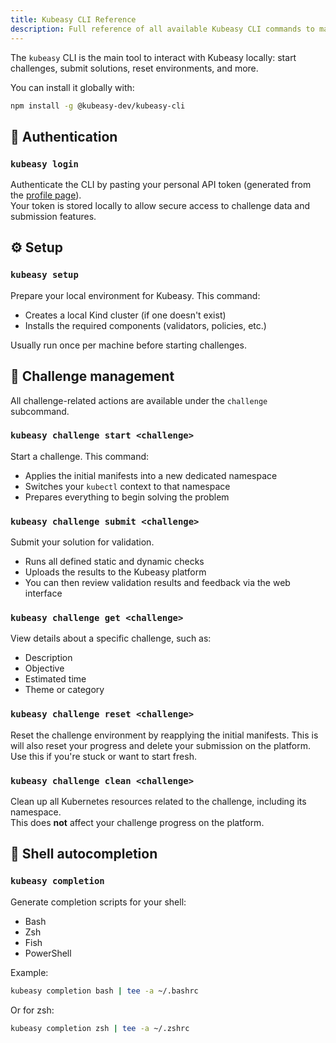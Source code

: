 ```yaml
---
title: Kubeasy CLI Reference
description: Full reference of all available Kubeasy CLI commands to manage your challenges, cluster, and configuration.
---
```


The `kubeasy` CLI is the main tool to interact with Kubeasy locally: start challenges, submit solutions, reset environments, and more.

You can install it globally with:

```bash
npm install -g @kubeasy-dev/kubeasy-cli
```

## 🔐 Authentication

### `kubeasy login`

Authenticate the CLI by pasting your personal API token (generated from the [profile page](/profile)).  
Your token is stored locally to allow secure access to challenge data and submission features.

## ⚙️ Setup

### `kubeasy setup`

Prepare your local environment for Kubeasy. This command:

- Creates a local Kind cluster (if one doesn't exist)
- Installs the required components (validators, policies, etc.)

Usually run once per machine before starting challenges.

## 🧩 Challenge management

All challenge-related actions are available under the `challenge` subcommand.

### `kubeasy challenge start <challenge>`

Start a challenge. This command:

- Applies the initial manifests into a new dedicated namespace
- Switches your `kubectl` context to that namespace
- Prepares everything to begin solving the problem

### `kubeasy challenge submit <challenge>`

Submit your solution for validation.

- Runs all defined static and dynamic checks
- Uploads the results to the Kubeasy platform
- You can then review validation results and feedback via the web interface

### `kubeasy challenge get <challenge>`

View details about a specific challenge, such as:

- Description
- Objective
- Estimated time
- Theme or category

### `kubeasy challenge reset <challenge>`

Reset the challenge environment by reapplying the initial manifests. This is will also reset your progress and delete your submission on the platform.
Use this if you're stuck or want to start fresh.

### `kubeasy challenge clean <challenge>`

Clean up all Kubernetes resources related to the challenge, including its namespace.  
This does **not** affect your challenge progress on the platform.

## 🧠 Shell autocompletion

### `kubeasy completion`

Generate completion scripts for your shell:

- Bash
- Zsh
- Fish
- PowerShell

Example:

```bash
kubeasy completion bash | tee -a ~/.bashrc
```

Or for zsh:

```bash
kubeasy completion zsh | tee -a ~/.zshrc
```
